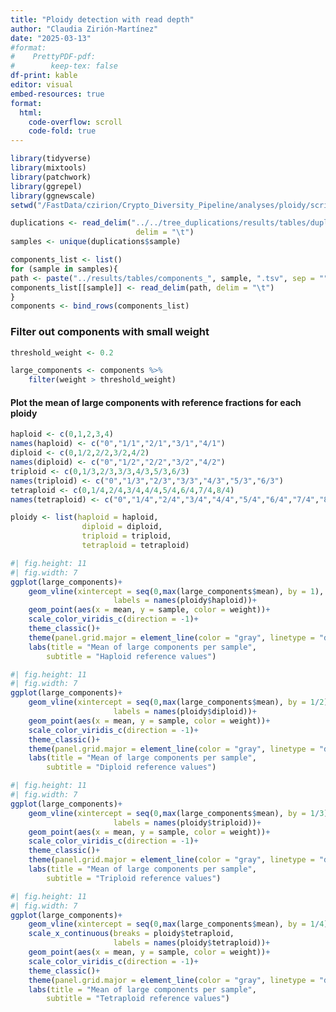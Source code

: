 ```yaml
---
title: "Ploidy detection with read depth"
author: "Claudia Zirión-Martínez"
date: "2025-03-13"
#format: 
#    PrettyPDF-pdf:
#        keep-tex: false
df-print: kable
editor: visual
embed-resources: true
format:
  html:
    code-overflow: scroll
    code-fold: true
---
```

```r
library(tidyverse)
library(mixtools)
library(patchwork)
library(ggrepel)
library(ggnewscale)
setwd("/FastData/czirion/Crypto_Diversity_Pipeline/analyses/ploidy/scripts")
```


```r
duplications <- read_delim("../../tree_duplications/results/tables/duplications_putative.tsv",
                            delim = "\t")
samples <- unique(duplications$sample)
```


```r
components_list <- list()
for (sample in samples){
path <- paste("../results/tables/components_", sample, ".tsv", sep = "")
components_list[[sample]] <- read_delim(path, delim = "\t")
}
components <- bind_rows(components_list)
```

### Filter out components with small weight
```r
threshold_weight <- 0.2
```
```r
large_components <- components %>%
    filter(weight > threshold_weight)
```

#### Plot the mean of large components with reference fractions for each ploidy
```r
haploid <- c(0,1,2,3,4)
names(haploid) <- c("0","1/1","2/1","3/1","4/1")
diploid <- c(0,1/2,2/2,3/2,4/2)
names(diploid) <- c("0","1/2","2/2","3/2","4/2")
triploid <- c(0,1/3,2/3,3/3,4/3,5/3,6/3)
names(triploid) <- c("0","1/3","2/3","3/3","4/3","5/3","6/3")
tetraploid <- c(0,1/4,2/4,3/4,4/4,5/4,6/4,7/4,8/4)
names(tetraploid) <- c("0","1/4","2/4","3/4","4/4","5/4","6/4","7/4","8/4")

ploidy <- list(haploid = haploid, 
                diploid = diploid,
                triploid = triploid,
                tetraploid = tetraploid)

```
```r
#| fig.height: 11
#| fig.width: 7
ggplot(large_components)+
    geom_vline(xintercept = seq(0,max(large_components$mean), by = 1), color = "black", linetype = "solid") +    scale_x_continuous(breaks = ploidy$haploid,
                       labels = names(ploidy$haploid))+
    geom_point(aes(x = mean, y = sample, color = weight))+
    scale_color_viridis_c(direction = -1)+
    theme_classic()+
    theme(panel.grid.major = element_line(color = "gray", linetype = "dashed"))+
    labs(title = "Mean of large components per sample",
        subtitle = "Haploid reference values")
```

```r
#| fig.height: 11
#| fig.width: 7
ggplot(large_components)+
    geom_vline(xintercept = seq(0,max(large_components$mean), by = 1/2), color = "black", linetype = "solid") +    scale_x_continuous(breaks = ploidy$diploid,
                       labels = names(ploidy$diploid))+
    geom_point(aes(x = mean, y = sample, color = weight))+
    scale_color_viridis_c(direction = -1)+
    theme_classic()+
    theme(panel.grid.major = element_line(color = "gray", linetype = "dashed"))+
    labs(title = "Mean of large components per sample",
        subtitle = "Diploid reference values")
```
```r
#| fig.height: 11
#| fig.width: 7
ggplot(large_components)+
    geom_vline(xintercept = seq(0,max(large_components$mean), by = 1/3), color = "black", linetype = "solid") +    scale_x_continuous(breaks = ploidy$triploid,
                       labels = names(ploidy$triploid))+
    geom_point(aes(x = mean, y = sample, color = weight))+
    scale_color_viridis_c(direction = -1)+
    theme_classic()+
    theme(panel.grid.major = element_line(color = "gray", linetype = "dashed"))+
    labs(title = "Mean of large components per sample",
        subtitle = "Triploid reference values")
```
```r
#| fig.height: 11
#| fig.width: 7
ggplot(large_components)+
    geom_vline(xintercept = seq(0,max(large_components$mean), by = 1/4), color = "black", linetype = "solid") +
    scale_x_continuous(breaks = ploidy$tetraploid,
                       labels = names(ploidy$tetraploid))+
    geom_point(aes(x = mean, y = sample, color = weight))+
    scale_color_viridis_c(direction = -1)+
    theme_classic()+
    theme(panel.grid.major = element_line(color = "gray", linetype = "dashed"))+
    labs(title = "Mean of large components per sample",
        subtitle = "Tetraploid reference values")
```